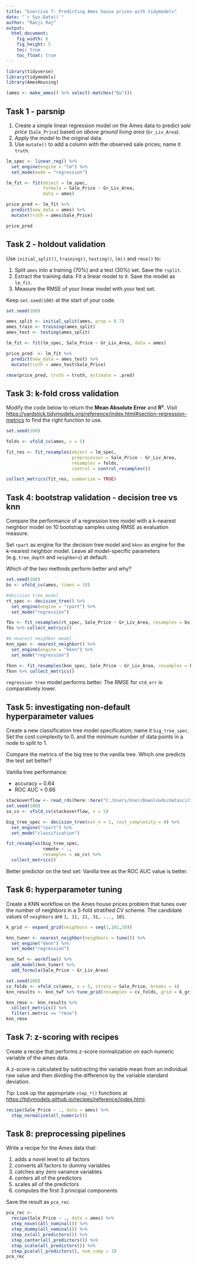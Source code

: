 ---
title: "Exercise 7: Predicting Ames house prices with tidymodels"
date: "`r Sys.Date()`"
author: "Ranji Raj"
output: 
  html_document:
    fig_width: 6
    fig_height: 5
    toc: true
    toc_float: true
---

```{r setup, include = FALSE}
library(tidyverse)
library(tidymodels)
library(AmesHousing)

(ames <- make_ames() %>% select(-matches("Qu")))
```

## Task 1 - parsnip

1. Create a simple linear regression model on the Ames data to predict _sale price_ (`Sale_Price`) based on _above ground living area_ (`Gr_Liv_Area`).
2. Apply the model to the original data.
3. Use `mutate()` to add a column with the observed sale prices; name it `truth`.

```{r t1, eval = FALSE}
lm_spec <- linear_reg() %>% 
  set_engine(engine = "lm") %>%
  set_mode(mode = "regression")

lm_fit <- fit(object = lm_spec,
              formula = Sale_Price ~ Gr_Liv_Area, 
              data = ames)

price_pred <- lm_fit %>% 
  predict(new_data = ames) %>% 
  mutate(truth = ames$Sale_Price)

price_pred
```

## Task 2 - holdout validation

Use `initial_split()`, `training()`, `testing()`, `lm()` and `rmse()` to:

1. Split `ames` into a training (70%) and a test (30%) set. Save the `rsplit`.
2. Extract the training data. Fit a linear model to it. Save the model as `lm_fit`.
3. Measure the RMSE of your linear model with your test set.

Keep `set.seed(100)` at the start of your code.

```{r t2, eval = FALSE}
set.seed(100)

ames_split <- initial_split(ames, prop = 0.7)
ames_train <- training(ames_split)
ames_test <- testing(ames_split)

lm_fit <- fit(lm_spec, Sale_Price ~ Gr_Liv_Area, data = ames)

price_pred  <- lm_fit %>% 
  predict(new_data = ames_test) %>% 
  mutate(truth = ames_test$Sale_Price)

rmse(price_pred, truth = truth, estimate = .pred)
```

## Task 3: k-fold cross validation

Modify the code below to return the **Mean Absolute Error** and **R²**.
Visit <https://yardstick.tidymodels.org/reference/index.html#section-regression-metrics> to find the right function to use.

```{r t3, eval = FALSE}
set.seed(100)

folds <- vfold_cv(ames, v = 5)

fit_res <- fit_resamples(object = lm_spec,
                         preprocessor = Sale_Price ~ Gr_Liv_Area,
                         resamples = folds,
                         control = control_resamples())

collect_metrics(fit_res, summarize = TRUE)
```

## Task 4: bootstrap validation - decision tree vs knn

Compare the performance of a regression tree model with a k-nearest neighbor
model on 10 bootstrap samples using RMSE as evaluation measure.

Set `rpart` as engine for the decision tree model and `kknn` as engine for the
k-nearest neighbor model. Leave all model-specific parameters (e.g. `tree_depth`
and `neighbors`) at default.

Which of the two methods perform better and why?

```{r t4, eval = FALSE}
set.seed(100)
bs <- vfold_cv(ames, times = 10)

#decision tree model
rt_spec <- decision_tree() %>%          
  set_engine(engine = "rpart") %>% 
  set_mode("regression")

fbs <- fit_resamples(rt_spec, Sale_Price ~ Gr_Liv_Area, resamples = bs)
fbs %>% collect_metrics()

#k-nearest neighbor model
knn_spec <- nearest_neighbor() %>%          
  set_engine(engine = "kknn") %>% 
  set_mode("regression")

fknn <- fit_resamples(knn_spec, Sale_Price ~ Gr_Liv_Area, resamples = bs)
fknn %>% collect_metrics()
```
`regression tree` model performs better. The RMSE for `std_err` is comparatively lower.


## Task 5: investigating non-default hyperparameter values

Create a new classification tree model specification; name it `big_tree_spec`.
Set the cost complexity to 0, and the minimum number of data points in a node to split to 1.

Compare the metrics of the big tree to the vanilla tree.
Which one predicts the test set better?

Vanilla tree performance:

- accuracy = 0.64
- ROC AUC = 0.66

```{r t5, eval = FALSE}
stackoverflow <- read_rds(here::here("C:/Users/User/Downloads/datascir21/ex/ex-7/stackoverflow.rds"))
set.seed(100)
so_cv <- vfold_cv(stackoverflow, v = 5)

big_tree_spec <- decision_tree(min_n = 1, cost_complexity = 0) %>% 
  set_engine("rpart") %>% 
  set_mode("classification")

fit_resamples(big_tree_spec,
              remote ~ .,
              resamples = so_cv) %>%
  collect_metrics()
```
Better predictor on the test set: Vanilla tree as the ROC AUC value is better.


## Task 6: hyperparameter tuning

Create a KNN workflow on the Ames house prices problem that tunes over the number of neighbors in a 5-fold stratified CV scheme.
The candidate values of `neighbors` are `1, 11, 21, 31, ..., 101`.

```{r t6, eval = FALSE}
k_grid <- expand_grid(neighbors = seq(1,101,10))

knn_tuner <- nearest_neighbor(neighbors = tune()) %>% 
  set_engine("kknn") %>% 
  set_mode("regression")

knn_twf <- workflow() %>% 
  add_model(knn_tuner) %>%
  add_formula(Sale_Price ~ Gr_Liv_Area)

set.seed(100)
cv_folds <- vfold_cv(ames, v = 5, strata = Sale_Price, breaks = 4)
knn_results <- knn_twf %>% tune_grid(resamples = cv_folds, grid = k_grid) 

knn_rmse <- knn_results %>% 
  collect_metrics() %>% 
  filter(.metric == "rmse")
knn_rmse
```

## Task 7: z-scoring with recipes

Create a recipe that performs z-score normalization on each numeric variable of the ames data.

A z-score is calculated by subtracting the variable mean from an individual raw value and then dividing the difference by the variable standard deviation.

Tip: Look up the appropriate `step_*()` functions at <https://tidymodels.github.io/recipes/reference/index.html>.

```{r t7, eval=FALSE}
recipe(Sale_Price ~ ., data = ames) %>% 
  step_normalize(all_numeric())
```

## Task 8: preprocessing pipelines

Write a recipe for the Ames data that:

1. adds a novel level to all factors
2. converts all factors to dummy variables
3. catches any zero variance variables
4. centers all of the predictors
5. scales all of the predictors
6. computes the first 3 principal components

Save the result as `pca_rec`.

```{r t8, eval=FALSE}
pca_rec <- 
  recipe(Sale_Price ~ ., data = ames) %>%
  step_novel(all_nominal()) %>%
  step_dummy(all_nominal()) %>%
  step_zv(all_predictors()) %>%
  step_center(all_predictors()) %>%
  step_scale(all_predictors()) %>%
  step_pca(all_predictors(), num_comp = 3)
pca_rec
```

